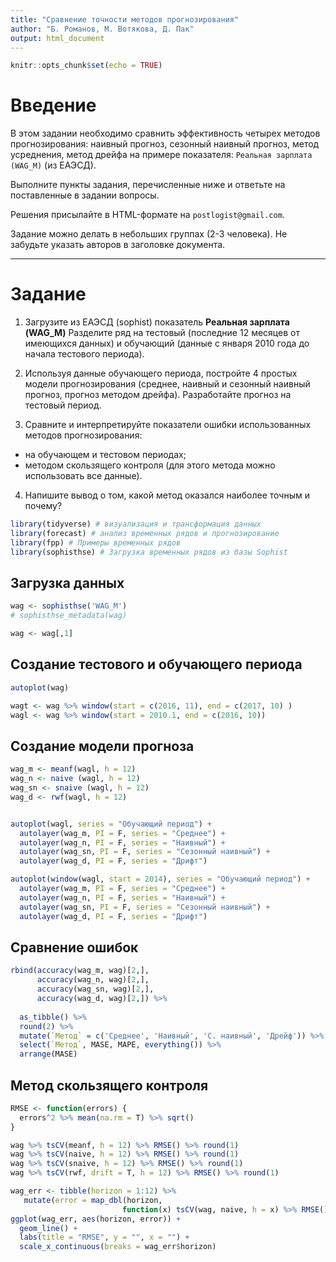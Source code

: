 ```yaml
---
title: "Сравнение точности методов прогнозирования"
author: "Б. Романов, М. Вотякова, Д. Пак"
output: html_document
---
```


```r
knitr::opts_chunk$set(echo = TRUE)
```

# Введение

В этом задании необходимо сравнить эффективность четырех методов прогнозирования: наивный прогноз, сезонный наивный прогноз, метод усреднения, метод дрейфа на примере показателя: `Реальная зарплата (WAG_M)` (из ЕАЭСД).

Выполните пункты задания, перечисленные ниже и ответьте на поставленные в задании вопросы.

Решения присылайте в HTML-формате на `postlogist@gmail.com`.

Задание можно делать в небольших группах (2-3 человека). Не забудьте указать авторов в заголовке документа.

------


# Задание

1. Загрузите из ЕАЭСД (sophist) показатель **Реальная зарплата (WAG_M)**
Разделите ряд на тестовый (последние 12 месяцев от имеющихся данных) и обучающий (данные с января 2010 года до начала тестового периода). 

2. Используя данные обучающего периода, постройте 4 простых модели прогнозирования (среднее, наивный и сезонный наивный прогноз, прогноз методом дрейфа). Разработайте прогноз на тестовый период.

3. Сравните и интерпретируйте показатели ошибки использованных методов прогнозирования:

 - на обучающем и тестовом периодах;
 - методом скользящего контроля (для этого метода можно использовать все данные).
 
4. Напишите вывод о том, какой метод оказался наиболее точным и почему?




```r
library(tidyverse) # визуализация и трансформация данных
library(forecast) # анализ временных рядов и прогнозирование
library(fpp) # Примеры временных рядов
library(sophisthse) # Загрузка временных рядов из базы Sophist
```


## Загрузка данных

```r
wag <- sophisthse('WAG_M')
# sophisthse_metadata(wag)

wag <- wag[,1]
```

## Создание тестового и обучающего периода

```r
autoplot(wag)

wagt <- wag %>% window(start = c(2016, 11), end = c(2017, 10) )
wagl <- wag %>% window(start = 2010.1, end = c(2016, 10))

```

## Создание модели прогноза

```r
wag_m <- meanf(wagl, h = 12)
wag_n <- naive (wagl, h = 12)
wag_sn <- snaive (wagl, h = 12)
wag_d <- rwf(wagl, h = 12)


autoplot(wagl, series = "Обучающий период") +
  autolayer(wag_m, PI = F, series = "Среднее") +
  autolayer(wag_n, PI = F, series = "Наивный") +
  autolayer(wag_sn, PI = F, series = "Сезонный наивный") +
  autolayer(wag_d, PI = F, series = "Дрифт") 

autoplot(window(wagl, start = 2014), series = "Обучающий период") +
  autolayer(wag_m, PI = F, series = "Среднее") +
  autolayer(wag_n, PI = F, series = "Наивный") +
  autolayer(wag_sn, PI = F, series = "Сезонный наивный") +
  autolayer(wag_d, PI = F, series = "Дрифт") 
```


## Сравнение ошибок

```r
rbind(accuracy(wag_m, wag)[2,], 
      accuracy(wag_n, wag)[2,],
      accuracy(wag_sn, wag)[2,],
      accuracy(wag_d, wag)[2,]) %>%
  
  as_tibble() %>%
  round(2) %>%
  mutate(`Метод` = c('Среднее', 'Наивный', 'С. наивный', 'Дрейф')) %>%
  select(`Метод`, MASE, MAPE, everything()) %>%
  arrange(MASE)

```


## Метод скользящего контроля

```r
RMSE <- function(errors) {
  errors^2 %>% mean(na.rm = T) %>% sqrt()
}

```

```r
wag %>% tsCV(meanf, h = 12) %>% RMSE() %>% round(1)
wag %>% tsCV(naive, h = 12) %>% RMSE() %>% round(1)
wag %>% tsCV(snaive, h = 12) %>% RMSE() %>% round(1)
wag %>% tsCV(rwf, drift = T, h = 12) %>% RMSE() %>% round(1)

```


```r
wag_err <- tibble(horizon = 1:12) %>%
   mutate(error = map_dbl(horizon, 
                         function(x) tsCV(wag, naive, h = x) %>% RMSE()))
ggplot(wag_err, aes(horizon, error)) +
  geom_line() +
  labs(title = "RMSE", y = "", x = "") +
  scale_x_continuous(breaks = wag_err$horizon)
```





